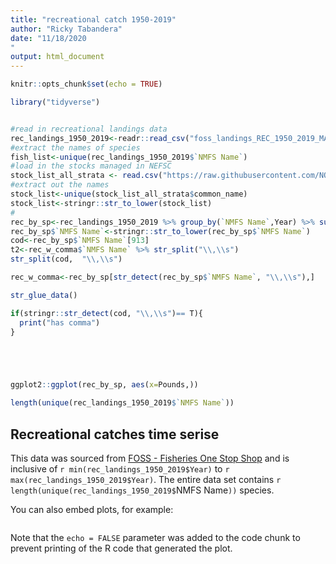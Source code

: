 ```yaml
---
title: "recreational catch 1950-2019"
author: "Ricky Tabandera"
date: "11/18/2020
"
output: html_document
---
```


```r
knitr::opts_chunk$set(echo = TRUE)


```



```r

library("tidyverse")


#read in recreational landings data
rec_landings_1950_2019<-readr::read_csv("foss_landings_REC_1950_2019_MA_NE.csv")
#extract the names of species
fish_list<-unique(rec_landings_1950_2019$`NMFS Name`)
#load in the stocks managed in NEFSC
stock_list_all_strata <- read.csv("https://raw.githubusercontent.com/NOAA-EDAB/ECSA/master/data/stock_list.csv")
#extract out the names
stock_list<-unique(stock_list_all_strata$common_name)
stock_list<-stringr::str_to_lower(stock_list)
#
rec_by_sp<-rec_landings_1950_2019 %>% group_by(`NMFS Name`,Year) %>% summarise(mean= mean(Pounds))
rec_by_sp$`NMFS Name`<-stringr::str_to_lower(rec_by_sp$`NMFS Name`)
cod<-rec_by_sp$`NMFS Name`[913]
t2<-rec_w_comma$`NMFS Name` %>% str_split("\\,\\s")
str_split(cod,  "\\,\\s")

rec_w_comma<-rec_by_sp[str_detect(rec_by_sp$`NMFS Name`, "\\,\\s"),]

str_glue_data()

if(stringr::str_detect(cod, "\\,\\s")== T){
  print("has comma")
}





ggplot2::ggplot(rec_by_sp, aes(x=Pounds,))

length(unique(rec_landings_1950_2019$`NMFS Name`))

```

## Recreational catches time serise 
This data was sourced from [FOSS - Fisheries One Stop Shop](https://foss.nmfs.noaa.gov/apexfoss/f?p=215:200:4615327020711::NO:::) and is inclusive of `r min(rec_landings_1950_2019$Year) ` to `r max(rec_landings_1950_2019$Year)`. The entire data set contains `r length(unique(rec_landings_1950_2019$`NMFS Name`))` species. 

You can also embed plots, for example:

```r




```

Note that the `echo = FALSE` parameter was added to the code chunk to prevent printing of the R code that generated the plot.
